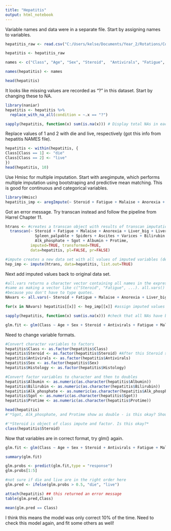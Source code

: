 ---
title: "Hepatitis"
output: html_notebook
---

Variable names and data were in a separate file. Start by assigning names to variables.

```{r}
hepatitis_raw <- read.csv("C:/Users/kelse/Documents/Year_2/Rotations/Colubri/Hepatitis_data/hepatitis.csv", header = FALSE, sep = ",")

hepatitis <- hepatitis_raw

names <- c("Class", "Age", "Sex", "Steroid",  "Antivirals", "Fatigue", "Malaise", "Anorexia", "Liver_big", "Liver_firm",  "Spleen_palpable",  "Spiders", "Ascites",  "Varices", "Bilirubin", "Alk_phosphate", "Sgot",  "Albumin", "Protime",  "Histology")

names(hepatitis) <- names

head(hepatitis)
```


It looks like missing values are recorded as "?" in this dataset. Start by changing these to NA.

```{r}
library(naniar)
hepatitis <- hepatitis %>% 
  replace_with_na_all(condition = ~.x == "?")

sapply(hepatitis, function(x) sum(is.na(x))) # Display total NAs in each variable
```

Replace values of 1 and 2 with die and live, respectively (got this info from hepatitis NAMES file).

```{r}
hepatitis <- within(hepatitis, {
Class[Class == 1] <- "die"
Class[Class == 2] <- "live"
})
head(hepatitis, 10)

```

Use Hmisc for multiple  imputation. Start with aregimpute, which performs multiple imputation using bootstraping and predictive mean matching. This is good for continuous and categorical variables.


```{r}
library(Hmisc)
hepatitis_imp <- aregImpute(~ Steroid + Fatigue + Malaise + Anorexia + Liver_big + Liver_firm + Spleen_palpable + Spiders + Ascites + Varices + Bilirubin + Alk_phosphate + Sgot + Albumin + Protime, data = hepatitis, n.impute = 5)

```
Got an error message. Try transcan instead and follow the pipeline from Harrel Chapter 11.

```{r}
htrans <- #creates a transcan object with results of transcan imputation
  transcan(~ Steroid + Fatigue + Malaise + Anorexia + Liver_big + Liver_firm + 
             Spleen_palpable + Spiders + Ascites + Varices + Bilirubin + 
             Alk_phosphate + Sgot + Albumin + Protime,
           imputed=TRUE, transformed=TRUE, 
           data=hepatitis, pl=FALSE, pr=FALSE)

#impute creates a new data set with all values of imputed variables (designated with *)
hep_imp <- impute(htrans, data=hepatitis, list.out=TRUE)

```

Next add imputed values back to original data set.
```{r}

#all.vars returns a character vector containing all names in the expression. It seems this would be the
#same as making a vector like c("Steroid", "Fatigue", ...). all.vars() is a little more streamlined
#because you don't have to type quotes.
NAvars <- all.vars(~ Steroid + Fatigue + Malaise + Anorexia + Liver_big + Liver_firm + Spleen_palpable + Spiders + Ascites + Varices + Bilirubin + Alk_phosphate + Sgot + Albumin + Protime) 

for(x in NAvars) hepatitis[[x]] <- hep_imp[[x]] #assign imputed values in imp back to original dataset

sapply(hepatitis, function(x) sum(is.na(x))) #check that all NAs have been replaced

```

```{r}
glm.fit <- glm(Class ~ Age + Sex + Steroid + Antivirals + Fatigue + Malaise + Anorexia + Liver_big + Liver_firm + Spleen_palpable + Spiders + Ascites + Varices + Bilirubin + Alk_phosphate + Sgot + Albumin + Protime + Histology, data = hepatitis, family = binomial)
```

Need to change variable formats. 

```{r}
#Convert character variables to factors
hepatitis$Class <- as.factor(hepatitis$Class)
hepatitis$Steroid <- as.factor(hepatitis$Steroid) #After this Steroid still shows as class S3:impute
hepatitis$Antivirals <- as.factor(hepatitis$Antivirals)
hepatitis$Sex <- as.factor(hepatitis$Sex)
hepatitis$Histology <- as.factor(hepatitis$Histology)

#Convert factor variables to character and then to doubles
hepatitis$Albumin <- as.numeric(as.character(hepatitis$Albumin))
hepatitis$Bilirubin <- as.numeric(as.character(hepatitis$Bilirubin))
hepatitis$Alk_phosphate <- as.numeric(as.character(hepatitis$Alk_phosphate))
hepatitis$Sgot <- as.numeric(as.character(hepatitis$Sgot))
hepatitis$Protime <- as.numeric(as.character(hepatitis$Protime))

head(hepatitis)
#'*Sgot, Alk_phosphate, and Protime show as double - is this okay? Should they be numeric?*
```

```{r}
#'*Steroid is object of class impute and factor. Is this okay?*
class(hepatitis$Steroid)
```

Now that variables are in correct format, try glm() again.
```{r}
glm.fit <- glm(Class ~ Age + Sex + Steroid + Antivirals + Fatigue + Malaise + Anorexia + Liver_big + Liver_firm + Spleen_palpable + Spiders + Ascites + Varices + Bilirubin + Alk_phosphate + Sgot + Albumin + Protime + Histology, data = hepatitis, family = binomial)

summary(glm.fit)
```

```{r}
glm.probs <- predict(glm.fit,type = "response")
glm.probs[1:5]
```

```{r}
#not sure if die and live are in the right order here
glm.pred <- ifelse(glm.probs > 0.5, "die", "live")

attach(hepatitis) ## this returned an error message
table(glm.pred,Class)
```

```{r}
mean(glm.pred == Class)
```

I think this means the model was only correct 10% of the time. Need to check this model again, and fit some others as well!